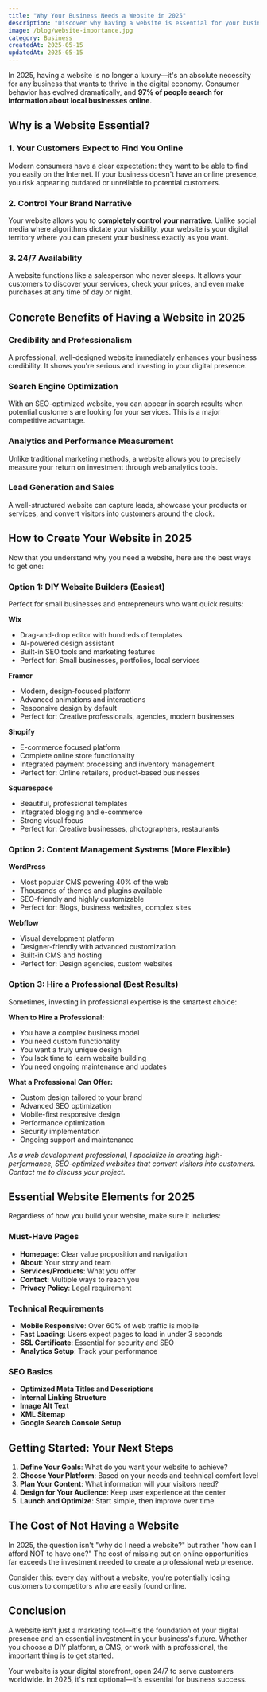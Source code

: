 ```yaml
---
title: "Why Your Business Needs a Website in 2025"
description: "Discover why having a website is essential for your business in 2025 and how it can transform your digital presence, plus practical ways to get started."
image: /blog/website-importance.jpg
category: Business
createdAt: 2025-05-15
updatedAt: 2025-05-15
---
```


In 2025, having a website is no longer a luxury—it's an absolute necessity for any business that wants to thrive in the digital economy. Consumer behavior has evolved dramatically, and **97% of people search for information about local businesses online**.

## Why is a Website Essential?

### 1. Your Customers Expect to Find You Online

Modern consumers have a clear expectation: they want to be able to find you easily on the Internet. If your business doesn't have an online presence, you risk appearing outdated or unreliable to potential customers.

### 2. Control Your Brand Narrative

Your website allows you to **completely control your narrative**. Unlike social media where algorithms dictate your visibility, your website is your digital territory where you can present your business exactly as you want.

### 3. 24/7 Availability

A website functions like a salesperson who never sleeps. It allows your customers to discover your services, check your prices, and even make purchases at any time of day or night.

## Concrete Benefits of Having a Website in 2025

### Credibility and Professionalism

A professional, well-designed website immediately enhances your business credibility. It shows you're serious and investing in your digital presence.

### Search Engine Optimization

With an SEO-optimized website, you can appear in search results when potential customers are looking for your services. This is a major competitive advantage.

### Analytics and Performance Measurement

Unlike traditional marketing methods, a website allows you to precisely measure your return on investment through web analytics tools.

### Lead Generation and Sales

A well-structured website can capture leads, showcase your products or services, and convert visitors into customers around the clock.

## How to Create Your Website in 2025

Now that you understand why you need a website, here are the best ways to get one:

### Option 1: DIY Website Builders (Easiest)

Perfect for small businesses and entrepreneurs who want quick results:

**Wix**

- Drag-and-drop editor with hundreds of templates
- AI-powered design assistant
- Built-in SEO tools and marketing features
- Perfect for: Small businesses, portfolios, local services

**Framer**

- Modern, design-focused platform
- Advanced animations and interactions
- Responsive design by default
- Perfect for: Creative professionals, agencies, modern businesses

**Shopify**

- E-commerce focused platform
- Complete online store functionality
- Integrated payment processing and inventory management
- Perfect for: Online retailers, product-based businesses

**Squarespace**

- Beautiful, professional templates
- Integrated blogging and e-commerce
- Strong visual focus
- Perfect for: Creative businesses, photographers, restaurants

### Option 2: Content Management Systems (More Flexible)

**WordPress**

- Most popular CMS powering 40% of the web
- Thousands of themes and plugins available
- SEO-friendly and highly customizable
- Perfect for: Blogs, business websites, complex sites

**Webflow**

- Visual development platform
- Designer-friendly with advanced customization
- Built-in CMS and hosting
- Perfect for: Design agencies, custom websites

### Option 3: Hire a Professional (Best Results)

Sometimes, investing in professional expertise is the smartest choice:

**When to Hire a Professional:**

- You have a complex business model
- You need custom functionality
- You want a truly unique design
- You lack time to learn website building
- You need ongoing maintenance and updates

**What a Professional Can Offer:**

- Custom design tailored to your brand
- Advanced SEO optimization
- Mobile-first responsive design
- Performance optimization
- Security implementation
- Ongoing support and maintenance

_As a web development professional, I specialize in creating high-performance, SEO-optimized websites that convert visitors into customers. Contact me to discuss your project._

## Essential Website Elements for 2025

Regardless of how you build your website, make sure it includes:

### Must-Have Pages

- **Homepage**: Clear value proposition and navigation
- **About**: Your story and team
- **Services/Products**: What you offer
- **Contact**: Multiple ways to reach you
- **Privacy Policy**: Legal requirement

### Technical Requirements

- **Mobile Responsive**: Over 60% of web traffic is mobile
- **Fast Loading**: Users expect pages to load in under 3 seconds
- **SSL Certificate**: Essential for security and SEO
- **Analytics Setup**: Track your performance

### SEO Basics

- **Optimized Meta Titles and Descriptions**
- **Internal Linking Structure**
- **Image Alt Text**
- **XML Sitemap**
- **Google Search Console Setup**

## Getting Started: Your Next Steps

1. **Define Your Goals**: What do you want your website to achieve?
2. **Choose Your Platform**: Based on your needs and technical comfort level
3. **Plan Your Content**: What information will your visitors need?
4. **Design for Your Audience**: Keep user experience at the center
5. **Launch and Optimize**: Start simple, then improve over time

## The Cost of Not Having a Website

In 2025, the question isn't "why do I need a website?" but rather "how can I afford NOT to have one?" The cost of missing out on online opportunities far exceeds the investment needed to create a professional web presence.

Consider this: every day without a website, you're potentially losing customers to competitors who are easily found online.

## Conclusion

A website isn't just a marketing tool—it's the foundation of your digital presence and an essential investment in your business's future. Whether you choose a DIY platform, a CMS, or work with a professional, the important thing is to get started.

Your website is your digital storefront, open 24/7 to serve customers worldwide. In 2025, it's not optional—it's essential for business success.
